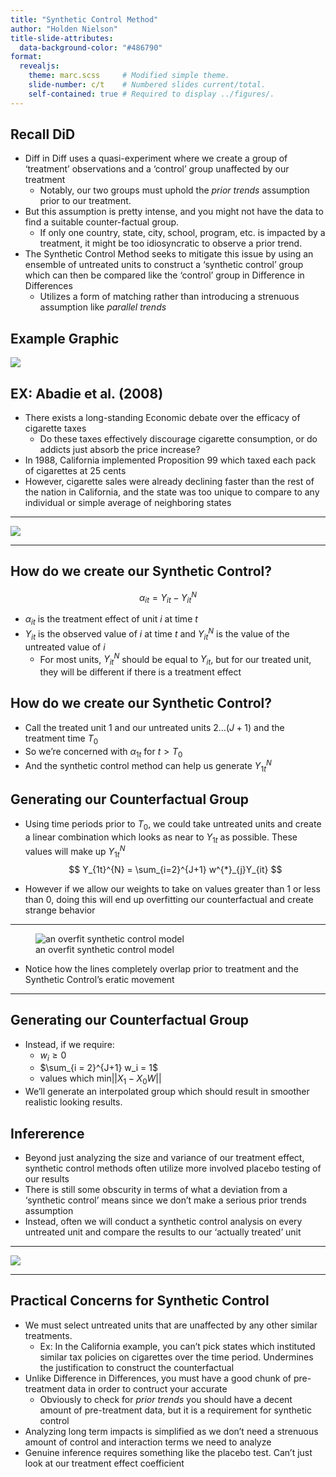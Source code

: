 ```yaml
---
title: "Synthetic Control Method"
author: "Holden Nielson"
title-slide-attributes:
  data-background-color: "#486790"
format: 
  revealjs:
    theme: marc.scss     # Modified simple theme.
    slide-number: c/t    # Numbered slides current/total.
    self-contained: true # Required to display ../figures/.
---
```


## Recall DiD

- Diff in Diff uses a quasi-experiment where we create a group of 'treatment' observations and a 'control' group unaffected by our treatment
    - Notably, our two groups must uphold the *prior trends* assumption prior to our treatment. 
- But this assumption is pretty intense, and you might not have the data to find a suitable counter-factual group.
    - If only one country, state, city, school, program, etc. is impacted by a treatment, it might be too idiosyncratic to observe a prior trend.
- The Synthetic Control Method seeks to mitigate this issue by using an ensemble of untreated units to construct a 'synthetic control' group which can then be compared like the 'control' group in Difference in Differences
    - Utilizes a form of matching rather than introducing a strenuous assumption like *parallel trends*


## Example Graphic

![](../figures/scm-graph.jpg)

## EX: Abadie et al. (2008)
- There exists a long-standing Economic debate over the efficacy of cigarette taxes 
    - Do these taxes effectively discourage cigarette consumption, or do addicts just absorb the price increase?
- In 1988, California implemented Proposition 99 which taxed each pack of cigarettes at 25 cents
- However, cigarette sales were already declining faster than the rest of the nation in California, and the state was too unique to compare to any individual or simple average of neighboring states

---

![](../figures/abadie-2008-results.webp)

---

## How do we create our Synthetic Control?

$$
\alpha_{it} = Y_{it} - Y_{it}^{N}
$$

- $\alpha_{it}$ is the treatment effect of unit $i$ at time $t$
- $Y_{it}$ is the observed value of $i$ at time $t$ and $Y_{it}^{N}$ is the value of the untreated value of $i$
    - For most units, $Y_{it}^{N}$ should be equal to $Y_{it}$, but for our treated unit, they will be different if there is a treatment effect

## How do we create our Synthetic Control?

- Call the treated unit $1$ and our untreated units $2\ldots (J+1)$ and the treatment time $T_0$ 
- So we're concerned with $\alpha_{1t}$ for $t > T_0$
- And the synthetic control method can help us generate $Y_{1t}^{N}$

## Generating our Counterfactual Group

- Using time periods prior to $T_0$, we could take untreated units and create a linear combination which looks as near to $Y_{1t}$ as possible. These values will make up $Y_{1t}^{N}$
$$
Y_{1t}^{N} = \sum_{i=2}^{J+1} w^{*}_{j}Y_{it}
$$

- However if we allow our weights to take on values greater than 1 or less than 0, doing this will end up overfitting our counterfactual and create strange behavior

---

![an overfit synthetic control model](../figures/overfit-synthetic-control.png)

- Notice how the lines completely overlap prior to treatment and the Synthetic Control's eratic movement

---

## Generating our Counterfactual Group

- Instead, if we require:
    - $w_i \geq 0$
    - $\sum_{i = 2}^{J+1} w_i = 1$ 
    - values which $\text{min}||X_1 - X_0W||$
- We'll generate an interpolated group which should result in smoother realistic looking results.


## Infererence

- Beyond just analyzing the size and variance of our treatment effect, synthetic control methods often utilize more involved placebo testing of our results
- There is still some obscurity in terms of what a deviation from a 'synthetic control' means since we don't make a serious prior trends assumption
- Instead, often we will conduct a synthetic control analysis on every untreated unit and compare the results to our 'actually treated' unit

---

![](../figures/synthetic_control_placebo.png)

---


## Practical Concerns for Synthetic Control

- We must select untreated units that are unaffected by any other similar treatments.
    - Ex: In the California example, you can't pick states which instituted similar tax policies on cigarettes over the time period. Undermines the justification to construct the counterfactual
- Unlike Difference in Differences, you must have a good chunk of pre-treatment data in order to contruct your accurate
    - Obviously to check for *prior trends* you should have a decent amount of pre-treatment data, but it is a requirement for synthetic control
- Analyzing long term impacts is simplified as we don't need a strenuous amount of control and interaction terms we need to analyze
- Genuine inference requires something like the placebo test. Can't just look at our treatment effect coefficient